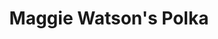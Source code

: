 ---
title: Maggie Watson's Polka
publish: false
tuneMeta:
    rhythm: Polka
    type:
        - session
    tuneDots:
        - dots:
            image: 
                src: /tunes/maggie-watsons-polka/maggie-watsons-polka.jpg
                height: 1754
                width: 1241
                alt: Maggie Watson's Polka
    tuneVideo:
        - video: 
            title: Maggie Watson's Polka played by Carolyn Francis and Peter
            src: /tunes/maggie-watsons-polka/maggie-watsons-polka.mp4
---